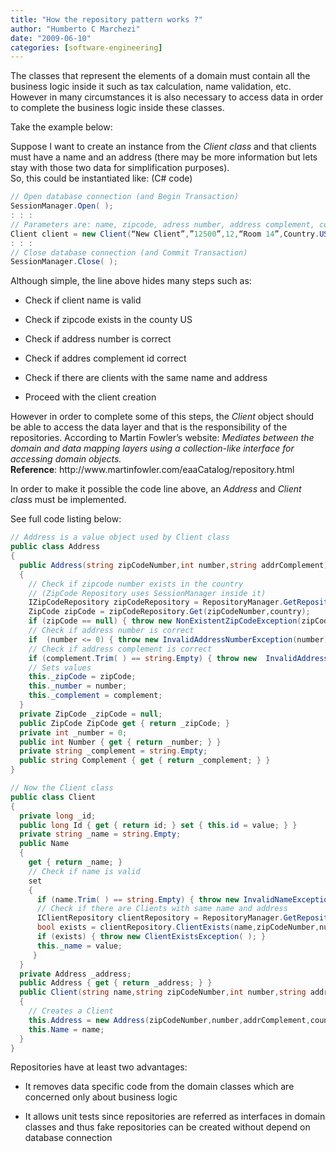 ```yaml
---
title: "How the repository pattern works ?"
author: "Humberto C Marchezi"
date: "2009-06-10"
categories: [software-engineering]
---
```


The classes that represent the elements of a domain must contain all the
business logic inside it such as tax calculation, name validation, etc.
However in many circumstances it is also necessary to access data in
order to complete the business logic inside these classes.  
  
Take the example below:  
  
Suppose I want to create an instance from the <span
style="font-style: italic;">Client class</span> and that clients must
have a name and an address (there may be more information but lets stay
with those two data for simplification purposes).  
So, this could be instantiated like: (C\# code)  

```csharp
// Open database connection (and Begin Transaction)
SessionManager.Open( );
: : :
// Parameters are: name, zipcode, adress number, address complement, country
Client client = new Client(“New Client”,”12500”,12,“Room 14”,Country.US);
: : :
// Close database connection (and Commit Transaction)
SessionManager.Close( );
```

  
Although simple, the line above hides many steps such as:  

-   Check if client name is valid

<!-- -->

-   Check if zipcode exists in the county US

<!-- -->

-   Check if address number is correct

<!-- -->

-   Check if addres complement id correct

<!-- -->

-   Check if there are clients with the same name and address

<!-- -->

-   Proceed with the client creation

However in order to complete some of this steps, the <span
style="font-style: italic;">Client</span> object should be able to
access the data layer and that is the responsibility of the
repositories. According to Martin Fowler's website: <span
style="font-style: italic;">Mediates between the domain and data mapping
layers using a collection-like interface for accessing domain
objects.</span>  
<span style="font-weight: bold;">Reference</span>:
http://www.martinfowler.com/eaaCatalog/repository.html  
  
In order to make it possible the code line above, an <span
style="font-style: italic;">Address</span> and <span
style="font-style: italic;">Client clas</span>s must be implemented.  
  
See full code listing below:  

```csharp
// Address is a value object used by Client class
public class Address
{
  public Address(string zipCodeNumber,int number,string addrComplement)
  {
    // Check if zipcode number exists in the country
    // (ZipCode Repository uses SessionManager inside it)
    IZipCodeRepository zipCodeRepository = RepositoryManager.GetRepository( );
    ZipCode zipCode = zipCodeRepository.Get(zipCodeNumber,country);
    if (zipCode == null) { throw new NonExistentZipCodeException(zipCodeNumber,country);
    // Check if address number is correct
    if  (number <= 0) { throw new InvalidAddressNumberException(number); }               
    // Check if address complement is correct
    if (complement.Trim( ) == string.Empty) { throw new  InvalidAddressComplementException(addrComplement)); }
    // Sets values
    this._zipCode = zipCode;
    this._number = number;
    this._complement = complement;
  }
  private ZipCode _zipCode = null;
  public ZipCode ZipCode get { return _zipCode; }
  private int _number = 0;
  public int Number { get { return _number; } }
  private string _complement = string.Empty;
  public string Complement { get { return _complement; } }
}

// Now the Client class
public class Client
{
  private long _id;
  public long Id { get { return id; } set { this.id = value; } }
  private string _name = string.Empty;
  public Name
  {        
    get { return _name; }  
    // Check if name is valid    
    set
    {
      if (name.Trim( ) == string.Empty) { throw new InvalidNameException(); }               
      // Check if there are Clients with same name and address               
      IClientRepository clientRepository = RepositoryManager.GetRepository();
      bool exists = clientRepository.ClientExists(name,zipCodeNumber,number,addrComplement,country);
      if (exists) { throw new ClientExistsException( ); }
      this._name = value;         
     }
  }
  private Address _address;
  public Address { get { return _address; } }
  public Client(string name,string zipCodeNumber,int number,string addrComplement,Country country)
  {       
    // Creates a Client
    this.Address = new Address(zipCodeNumber,number,addrComplement,country);
    this.Name = name;     
  }
}
```

  
Repositories have at least two advantages:  

-   It removes data specific code from the domain classes which are
    concerned only about business logic

<!-- -->

-   It allows unit tests since repositories are referred as interfaces
    in domain classes and thus fake repositories can be created without
    depend on database connection  
